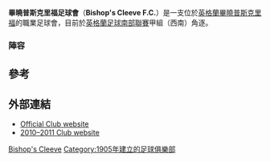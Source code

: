 {{Infobox football club
|  clubname = 畢曉普斯克里福足球會
|  image    = <!-- 檔案不存在 [[Image:Bishop's_Cleeve_logo.png|201px]] ，可從英文維基百科取得 -->
|  fullname = Bishop's Cleeve Football Club
|  nickname = The Mitres
|  founded  = {{start date and years ago|1905|df=yes}}
|  ground   = [[畢曉普斯克里福|畢曉普斯克里福]][http://stable.toolserver.org/geohack/geohack.php?pagename=Kayte_Lane&params=51_56_14.89_N_2_03_28.88_W_region:GB_type:landmark Kayte Lane]
|  capacity = 1,500<ref>{{cite web|title=Kayte Lane|url=http://www.soccerway.com/teams/england/bishops-cleeve-fc/venue/|work=Soccerway|publisher=Global Sports Media|accessdate=20 August 2011|archive-date=2015-09-24|archive-url=https://web.archive.org/web/20150924171520/http://www.soccerway.com/teams/england/bishops-cleeve-fc/venue/|dead-url=no}}</ref>
|  chairman = David Walker
|  manager  = Stephen Cleal
|  league   = [[英格蘭足球南部聯賽|英格蘭足球南部聯賽]]甲組（西南）
|  position = [[英格蘭足球南部聯賽|英格蘭足球南部聯賽]]甲組（西南）, 12
|  season   =  2015–16
|  pattern_la1=|pattern_b1=_navy_blackangle_leftshoulder|pattern_ra1=|pattern_sh1=|pattern_so1=_band_white
|  leftarm1=000000|body1=008000|rightarm1=008000|shorts1=000000|socks1=008000
|  pattern_la2=_yellowarmpits|pattern_b2=|pattern_ra2=_yellowarmpits
|  leftarm2=0000FF|body2=0000FF|rightarm2=0000FF|shorts2=FFFFFF|socks2=FFFF00
}}
'''畢曉普斯克里福足球會'''（'''Bishop's Cleeve F.C.'''）是一支位於[[英格蘭|英格蘭]][[畢曉普斯克里福|畢曉普斯克里福]]的職業足球會，目前於[[英格蘭足球南部聯賽|英格蘭足球南部聯賽]]甲組（西南）角逐。

===陣容===
{{fs start}}
{{fs player |nat=ENG |pos=GK |name=Matt Wieczorek}}
{{fs break}}
{{fs player |nat=ENG |pos=DF |name=Jordan Stoddart}}
{{fs player |nat=ENG |pos=DF |name=Olly Butler}}
{{fs player |nat=ENG |pos=DF |name=Aaron Drake}}
{{fs player |nat=ENG |pos=DF |name=Danny Sherry}}
{{fs player |nat=ENG |pos=DF |name=Nick Rhodes}}
{{fs break}}
{{fs player |nat=ENG |pos=MF |name=Harlie Price}}
{{fs player |nat=ENG |pos=MF |name=Jack Horrell}}
{{fs player |nat=ENG |pos=MF |name=Matt Magee}}
{{fs player |nat=ENG |pos=MF |name=Kirk Layton|other=captain}}
{{fs break}}
{{fs player |nat=ENG |pos=FW |name=Shane Bumphrey}}
{{fs player |nat=ENG |pos=FW |name=Mark Magee}}
{{fs player |nat=ENG |pos=FW |name=Paul Holmes}}
{{fs end}}

== 參考 ==
{{Reflist}}

== 外部連結 ==
*[https://web.archive.org/web/20160303190722/http://bishopscleevefc.com/files/content/index.html Official Club website]
*[http://www.web-teams.co.uk/bishopscleevefc 2010–2011 Club website]


[[Category:格河斯特郡足球俱樂部|Bishop's Cleeve]]
[[Category:1905年建立的足球俱樂部|Category:1905年建立的足球俱樂部]]